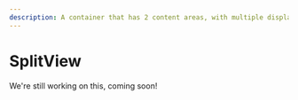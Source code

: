 ---
description: A container that has 2 content areas, with multiple display options for the pane.
---

# SplitView

We're still working on this, coming soon!

